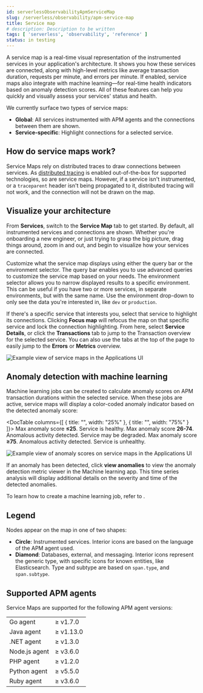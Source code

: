 ```yaml
---
id: serverlessObservabilityApmServiceMap
slug: /serverless/observability/apm-service-map
title: Service map
# description: Description to be written
tags: [ 'serverless', 'observability', 'reference' ]
status: in testing
---
```



<DocBadge template="technical preview" />
A service map is a real-time visual representation of the instrumented services in your application's architecture.
It shows you how these services are connected, along with high-level metrics like average transaction duration,
requests per minute, and errors per minute.
If enabled, service maps also integrate with machine learning&mdash;for real-time health indicators based on anomaly detection scores.
All of these features can help you quickly and visually assess your services' status and health.

We currently surface two types of service maps:

* **Global**: All services instrumented with APM agents and the connections between them are shown.
* **Service-specific**: Highlight connections for a selected service.

## How do service maps work?

Service Maps rely on distributed traces to draw connections between services.
As [distributed tracing](((apm-guide-ref))/apm-distributed-tracing.html) is enabled out-of-the-box for supported technologies, so are service maps.
However, if a service isn't instrumented,
or a `traceparent` header isn't being propagated to it,
distributed tracing will not work, and the connection will not be drawn on the map.

## Visualize your architecture

From **Services**, switch to the **Service Map** tab to get started.
By default, all instrumented services and connections are shown.
Whether you're onboarding a new engineer, or just trying to grasp the big picture,
drag things around, zoom in and out, and begin to visualize how your services are connected.

Customize what the service map displays using either the query bar or the environment selector.
The query bar enables you to use <DocLink id="serverlessObservabilityApmQueryYourData">advanced queries</DocLink> to customize the service map based on your needs.
The environment selector allows you to narrow displayed results to a specific environment.
This can be useful if you have two or more services, in separate environments, but with the same name.
Use the environment drop-down to only see the data you're interested in, like `dev` or `production`.

If there's a specific service that interests you, select that service to highlight its connections.
Clicking **Focus map** will refocus the map on that specific service and lock the connection highlighting.
From here, select **Service Details**, or click the **Transactions** tab to jump to the Transaction overview
for the selected service.
You can also use the tabs at the top of the page to easily jump to the **Errors** or **Metrics** overview.

![Example view of service maps in the Applications UI](images/service-maps/service-maps-java.png)

## Anomaly detection with machine learning

Machine learning jobs can be created to calculate anomaly scores on APM transaction durations within the selected service.
When these jobs are active, service maps will display a color-coded anomaly indicator based on the detected anomaly score:

<DocTable columns={[
  { title: "", width: "25%" },
  { title: "", width: "75%" }
]}>
  <DocRow>
    <DocCell>
      <DocImage flatImage alt="APM green service" url="images/service-maps/green-service.png" />
    </DocCell>
    <DocCell>
      Max anomaly score **≤25**. Service is healthy.
    </DocCell>
  </DocRow>
  <DocRow>
    <DocCell>
      <DocImage flatImage alt="APM yellow service" url="images/service-maps/yellow-service.png" />
    </DocCell>
    <DocCell>
      Max anomaly score **26-74**. Anomalous activity detected. Service may be degraded.
    </DocCell>
  </DocRow>
  <DocRow>
    <DocCell>
      <DocImage flatImage alt="APM red service" url="images/service-maps/red-service.png" />
    </DocCell>
    <DocCell>
      Max anomaly score **≥75**. Anomalous activity detected. Service is unhealthy.
    </DocCell>
  </DocRow>
</DocTable>

![Example view of anomaly scores on service maps in the Applications UI](images/service-maps/service-map-anomaly.png)

If an anomaly has been detected, click **view anomalies** to view the anomaly detection metric viewer in the Machine learning app.
This time series analysis will display additional details on the severity and time of the detected anomalies.

To learn how to create a machine learning job, refer to <DocLink id="serverlessObservabilityApmIntegrateWithMachineLearning" />.

## Legend

Nodes appear on the map in one of two shapes:

* **Circle**: Instrumented services. Interior icons are based on the language of the APM agent used.
* **Diamond**: Databases, external, and messaging. Interior icons represent the generic type,
    with specific icons for known entities, like Elasticsearch.
    Type and subtype are based on `span.type`, and `span.subtype`.

## Supported APM agents

Service Maps are supported for the following APM agent versions:

|  |  |
|---|---|
| Go agent | ≥ v1.7.0 |
| Java agent | ≥ v1.13.0 |
| .NET agent | ≥ v1.3.0 |
| Node.js agent | ≥ v3.6.0 |
| PHP agent | ≥ v1.2.0 |
| Python agent | ≥ v5.5.0 |
| Ruby agent | ≥ v3.6.0 |


<Feedback slug="/serverless/observability/apm-service-map" />
